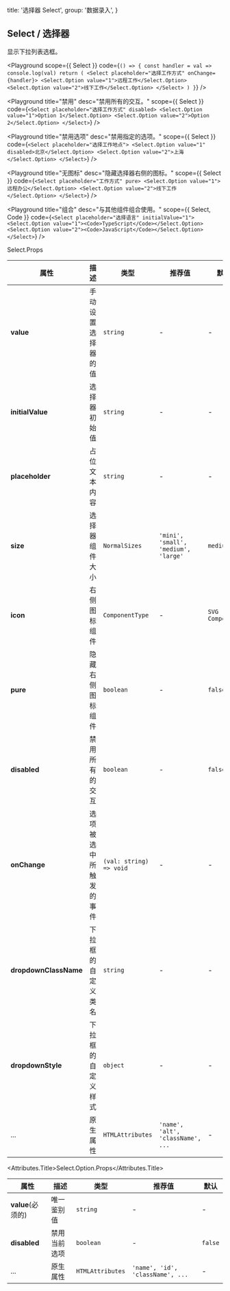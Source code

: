 
  title: '选择器 Select',
  group: '数据录入',
}

## Select / 选择器

显示下拉列表选框。

<Playground
  scope={{ Select }}
  code={`
() => {
  const handler = val => console.log(val)
  return (
    <Select placeholder="选择工作方式" onChange={handler}>
      <Select.Option value="1">远程工作</Select.Option>
      <Select.Option value="2">线下工作</Select.Option>
    </Select>
  )
}
`} />

<Playground
  title="禁用"
  desc="禁用所有的交互。"
  scope={{ Select }}
  code={`
<Select placeholder="选择工作方式" disabled>
  <Select.Option value="1">Option 1</Select.Option>
  <Select.Option value="2">Option 2</Select.Option>
</Select>
`} />

<Playground
  title="禁用选项"
  desc="禁用指定的选项。"
  scope={{ Select }}
  code={`
<Select placeholder="选择工作地点">
  <Select.Option value="1" disabled>北京</Select.Option>
  <Select.Option value="2">上海</Select.Option>
</Select>
`} />

<Playground
  title="无图标"
  desc="隐藏选择器右侧的图标。"
  scope={{ Select }}
  code={`
<Select placeholder="工作方式" pure>
  <Select.Option value="1">远程办公</Select.Option>
  <Select.Option value="2">线下工作</Select.Option>
</Select>
`} />

<Playground
  title="组合"
  desc="与其他组件组合使用。"
  scope={{ Select, Code }}
  code={`
<Select placeholder="选择语言" initialValue="1">
  <Select.Option value="1"><Code>TypeScript</Code></Select.Option>
  <Select.Option value="2"><Code>JavaScript</Code></Select.Option>
</Select>
`} />


<Attributes edit="/pages/zh-cn/components/select.mdx">
<Attributes.Title>Select.Props</Attributes.Title>

| 属性 | 描述 | 类型 | 推荐值 | 默认
| ---------- | ---------- | ---- |  -------------- | ------ |
| **value** | 手动设置选择器的值 | `string` | - | - |
| **initialValue** | 选择器初始值 | `string` | - | - |
| **placeholder** | 占位文本内容 | `string` | - | - |
| **size** | 选择器组件大小 | `NormalSizes` | `'mini', 'small', 'medium', 'large'` | `medium` |
| **icon** | 右侧图标组件 | `ComponentType` | - | `SVG Component` |
| **pure** | 隐藏右侧图标组件 | `boolean` | - | `false` |
| **disabled** | 禁用所有的交互 | `boolean` | - | `false` |
| **onChange** | 选项被选中所触发的事件 | `(val: string) => void` | - | - |
| **dropdownClassName** | 下拉框的自定义类名 | `string` | - | - |
| **dropdownStyle** | 下拉框的自定义样式 | `object` | - | - |
| ... | 原生属性 | `HTMLAttributes` | `'name', 'alt', 'className', ...` | - |

<Attributes.Title>Select.Option.Props</Attributes.Title>

| 属性 | 描述 | 类型 | 推荐值 | 默认
| ---------- | ---------- | ---- |  -------------- | ------ |
| **value**(必须的) | 唯一鉴别值 | `string` | - | - |
| **disabled** | 禁用当前选项 | `boolean` | - | `false` |
| ... | 原生属性 | `HTMLAttributes` | `'name', 'id', 'className', ...` | - |

</Attributes>

